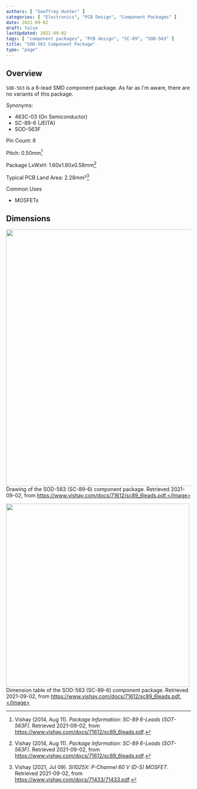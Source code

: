 ```yaml
---
authors: [ "Geoffrey Hunter" ]
categories: [ "Electronics", "PCB Design", "Component Packages" ]
date: 2021-09-02
draft: false
lastUpdated: 2021-09-02
tags: [ "component packages", "PCB design", "SC-89", "SOD-563" ]
title: "SOD-563 Component Package"
type: "page"
---
```



## Overview

`SOD-563` is a 6-lead SMD component package. As far as I'm aware, there are no variants of this package.

Synonyms:

* 463C-03 (On Semiconductor)
* SC-89-6 (JEITA)
* SOD-563F

Pin Count: 6

Pitch: 0.50mm[^bib-vishay-sc-89-6]

Package LxWxH: 1.60x1.60x0.58mm[^bib-vishay-sc-89-6]

Typical PCB Land Area: 2.28mm²[^bib-vishay-si1025x]

Common Uses

* MOSFETs

## Dimensions


<Image src={vishay_sc_89_6_component_drawing} width="700px">Drawing of the SOD-563 (SC-89-6) component package. Retrieved 2021-09-02, from https://www.vishay.com/docs/71612/sc89_6leads.pdf.</Image>


<Image src={vishay_sc_89_6_component_drawing_dimensions} width="500px">Dimension table of the SOD-563 (SC-89-6) component package. Retrieved 2021-09-02, from https://www.vishay.com/docs/71612/sc89_6leads.pdf.</Image>

[^bib-vishay-sc-89-6]:  Vishay (2014, Aug 11). _Package Information: SC-89 6-Leads (SOT-563F)_. Retrieved 2021-09-02, from https://www.vishay.com/docs/71612/sc89_6leads.pdf.
[^bib-vishay-si1025x]:  Vishay (2021, Jul 09). _Si1025X: P-Channel 60 V (D-S) MOSFET_. Retrieved 2021-09-02, from https://www.vishay.com/docs/71433/71433.pdf.
